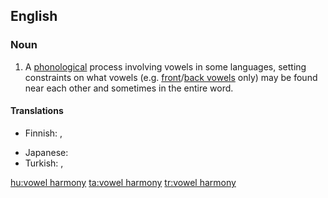 {{wikipedia}}
==English==

===Noun===
{{en-noun|sg=[[vowel]] [[harmony]]|vowel harmonies}}

# {{linguistics}} A [[phonological]] process involving vowels in some languages, setting constraints on what vowels (e.g. [[front vowel|front]]/[[back vowel|back vowels]] only) may be found near each other and sometimes in the entire word.

====Translations====
{{trans-top|phonological process}}
* Finnish: {{t+|fi|vokaalisointu}}, {{t-|fi|vokaaliharmonia}}
{{trans-mid}}
* Japanese: {{t|ja|母音調和|tr=ぼいんちょうわ, boin chōwa|sc=Jpan}}
* Turkish: {{t|tr|ünlü uyumu}},  {{t|tr|sesli uyumu}}
{{trans-bottom}}

[[hu:vowel harmony]]
[[ta:vowel harmony]]
[[tr:vowel harmony]]